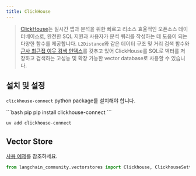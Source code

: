 ```yaml
---
title: ClickHouse
---
```


> [ClickHouse](https://clickhouse.com/)는 실시간 앱과 분석을 위한 빠르고 리소스 효율적인 오픈소스 데이터베이스로, 완전한 SQL 지원과 사용자가 분석 쿼리를 작성하는 데 도움이 되는 다양한 함수를 제공합니다.
> `L2Distance`와 같은 데이터 구조 및 거리 검색 함수와
> [근사 최근접 이웃 검색 인덱스](https://clickhouse.com/docs/en/engines/table-engines/mergetree-family/annindexes)를 갖추고 있어
> ClickHouse를 SQL로 벡터를 저장하고 검색하는 고성능 및 확장 가능한 vector database로 사용할 수 있습니다.


## 설치 및 설정

`clickhouse-connect` python package를 설치해야 합니다.

<CodeGroup>
```bash pip
pip install clickhouse-connect
```

```bash uv
uv add clickhouse-connect
```
</CodeGroup>

## Vector Store

[사용 예제](/oss/integrations/vectorstores/clickhouse)를 참조하세요.

```python
from langchain_community.vectorstores import Clickhouse, ClickhouseSettings
```
